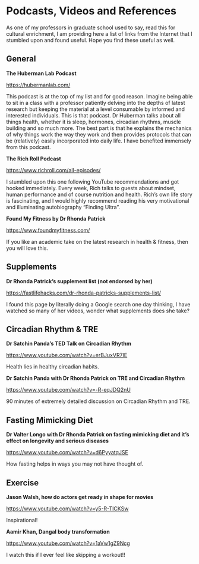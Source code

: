 # Podcasts, Videos and References

As one of my professors in graduate school used to say, read this for cultural enrichment, I am providing here a list of links from the Internet that I stumbled upon and found useful. Hope you find these useful as well.

## General

**The Huberman Lab Podcast**

[https://hubermanlab.com/](https://hubermanlab.com/)

This podcast is at the top of my list and for good reason. Imagine being able to sit in a class with a professor patiently delving into the depths of latest research but keeping the material at a level consumable by informed and interested individuals. This is that podcast. Dr Huberman talks about all things health, whether it is sleep, hormones, circadian rhythms, muscle building and so much more. The best part is that he explains the mechanics of why things work the way they work and then provides protocols that can be (relatively) easily incorporated into daily life. I have benefited immensely from this podcast.  

**The Rich Roll Podcast**

[https://www.richroll.com/all-episodes/](https://www.richroll.com/all-episodes/)

I stumbled upon this one following YouTube recommendations and got hooked immediately. Every week, Rich talks to guests about mindset, human performance and of course nutrition and health. Rich's own life story is fascinating, and I would highly recommend reading his very motivational and illuminating autobiography "Finding Ultra".

**Found My Fitness by Dr Rhonda Patrick**

[https://www.foundmyfitness.com/](https://www.foundmyfitness.com/)

If you like an academic take on the latest research in health & fitness, then you will love this.


## Supplements

**Dr Rhonda Patrick's supplement list (not endorsed by her)**

[https://fastlifehacks.com/dr-rhonda-patricks-supplements-list/](https://fastlifehacks.com/dr-rhonda-patricks-supplements-list/)

I found this page by literally doing a Google search one day thinking, I have watched so many of her videos, wonder what supplements does she take?


## Circadian Rhythm & TRE

**Dr Satchin Panda's TED Talk on Circadian Rhythm**

[https://www.youtube.com/watch?v=erBJuxVR7IE](https://www.youtube.com/watch?v=erBJuxVR7IE)

Health lies in healthy circadian habits.

**Dr Satchin Panda with Dr Rhonda Patrick on TRE and Circadian Rhythm**

[https://www.youtube.com/watch?v=-R-eqJDQ2nU](https://www.youtube.com/watch?v=-R-eqJDQ2nU)

90 minutes of extremely detailed discussion on Circadian Rhythm and TRE.

## Fasting Mimicking Diet

**Dr Valter Longo with Dr Rhonda Patrick on fasting mimicking diet and it's effect on longevity and serious diseases**

[https://www.youtube.com/watch?v=d6PyyatqJSE](https://www.youtube.com/watch?v=d6PyyatqJSE)

How fasting helps in ways you may not have thought of.

## Exercise

**Jason Walsh, how do actors get ready in shape for movies**

[https://www.youtube.com/watch?v=y5-R-TICKSw](https://www.youtube.com/watch?v=y5-R-TICKSw)

Inspirational!

**Aamir Khan, Dangal body transformation**

[https://www.youtube.com/watch?v=1aVw1gZ9Ncg](https://www.youtube.com/watch?v=1aVw1gZ9Ncg)

I watch this if I ever feel like skipping a workout!!

